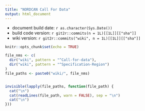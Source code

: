 ```yaml
---
title: "NORDCAN Call For Data"
output: html_document
---
```


- document build date: `r as.character(Sys.Date())`
- build code version: `r git2r::commits(n = 1L)[[1L]][["sha"]]`
- wiki version: `r git2r::commits("wiki", n = 1L)[[1L]][["sha"]]`

```r
knitr::opts_chunk$set(echo = TRUE)
```


```r
file_nms <- c(
  dir("wiki", pattern = "^Call-for-data"),
  dir("wiki", pattern = "^Specification-Region")
)
file_paths <- paste0("wiki/", file_nms)


invisible(lapply(file_paths, function(file_path) {
  cat("\n")
  cat(readLines(file_path, warn = FALSE), sep = "\n")
  cat("\n")
}))
```

